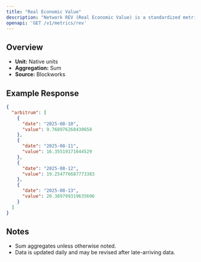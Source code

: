 ```yaml
---
title: "Real Economic Value"
description: "Network REV (Real Economic Value) is a standardized metric that tracks blockchain value accrual generated by user activity. REV consists of both in-protocol transaction fees and out-of-protocol tips that users pay for transaction execution, so it measures the monetary demand to transact onchain."
openapi: 'GET /v1/metrics/rev'
---
```


## Overview

- **Unit:** Native units
- **Aggregation:** Sum
- **Source:** Blockworks



## Example Response

```json
{
  "arbitrum": [
    {
      "date": "2025-08-10",
      "value": 9.768976268430658
    },
    {
      "date": "2025-08-11",
      "value": 16.35519171644529
    },
    {
      "date": "2025-08-12",
      "value": 19.254776687773383
    },
    {
      "date": "2025-08-13",
      "value": 20.389799319635696
    }
  ]
}
```

## Notes
- Sum aggregates unless otherwise noted.
- Data is updated daily and may be revised after late-arriving data.
